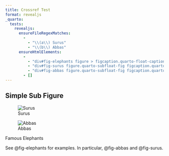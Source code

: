```yaml
---
title: Crossref Test
format: revealjs
_quarto:
  tests:
    revealjs:
      ensureFileRegexMatches:
        -
          - "\\(a\\) Surus"
          - "\\(b\\) Abbas"
      ensureHtmlElements:
        - 
          - "div#fig-elephants figure > figcaption.quarto-float-caption"
          - "div#fig-surus figure.quarto-subfloat-fig figcaption.quarto-subfloat-caption"
          - "div#fig-abbas figure.quarto-subfloat-fig figcaption.quarto-subfloat-caption"
        - []
---
```


## Simple Sub Figure

::: {#fig-elephants layout-ncol=2}

![Surus](img/surus.jpg){#fig-surus}

![Abbas](img/abbas.jpg){#fig-abbas}

Famous Elephants
:::

See @fig-elephants for examples. In particular, @fig-abbas and @fig-surus. 